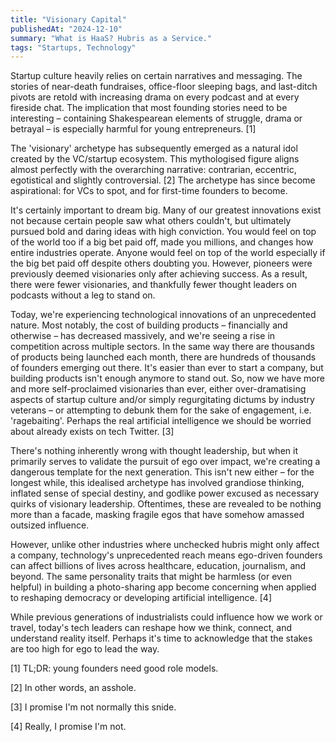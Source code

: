 ```yaml
---
title: "Visionary Capital"
publishedAt: "2024-12-10"
summary: "What is HaaS? Hubris as a Service."
tags: "Startups, Technology"
---
```


Startup culture heavily relies on certain narratives and messaging. The stories of near-death fundraises, office-floor sleeping bags, and last-ditch pivots are retold with increasing drama on every podcast and at every fireside chat. The implication that most founding stories need to be interesting – containing Shakespearean elements of struggle, drama or betrayal – is especially harmful for young entrepreneurs. \[1\]

The 'visionary' archetype has subsequently emerged as a natural idol created by the VC/startup ecosystem. This mythologised figure aligns almost perfectly with the overarching narrative: contrarian, eccentric, egotistical and slightly controversial. \[2\] The archetype has since become aspirational: for VCs to spot, and for first-time founders to become.

It's certainly important to dream big. Many of our greatest innovations exist not because certain people saw what others couldn't, but ultimately pursued bold and daring ideas with high conviction. You would feel on top of the world too if a big bet paid off, made you millions, and changes how entire industries operate. Anyone would feel on top of the world especially if the big bet paid off despite others doubting you. However, pioneers were previously deemed visionaries only after achieving success. As a result, there were fewer visionaries, and thankfully fewer thought leaders on podcasts without a leg to stand on.

Today, we're experiencing technological innovations of an unprecedented nature. Most notably, the cost of building products – financially and otherwise – has decreased massively, and we're seeing a rise in competition across multiple sectors. In the same way there are thousands of products being launched each month, there are hundreds of thousands of founders emerging out there. It's easier than ever to start a company, but building products isn't enough anymore to stand out. So, now we have more and more self-proclaimed visionaries than ever, either over-dramatising aspects of startup culture and/or simply regurgitating dictums by industry veterans – or attempting to debunk them for the sake of engagement, i.e. 'ragebaiting'. Perhaps the real artificial intelligence we should be worried about already exists on tech Twitter. \[3\]

There's nothing inherently wrong with thought leadership, but when it primarily serves to validate the pursuit of ego over impact, we're creating a dangerous template for the next generation. This isn't new either – for the longest while, this idealised archetype has involved grandiose thinking, inflated sense of special destiny, and godlike power excused as necessary quirks of visionary leadership. Oftentimes, these are revealed to be nothing more than a facade, masking fragile egos that have somehow amassed outsized influence.

However, unlike other industries where unchecked hubris might only affect a company, technology's unprecedented reach means ego-driven founders can affect billions of lives across healthcare, education, journalism, and beyond. The same personality traits that might be harmless (or even helpful) in building a photo-sharing app become concerning when applied to reshaping democracy or developing artificial intelligence. \[4\]

While previous generations of industrialists could influence how we work or travel, today's tech leaders can reshape how we think, connect, and understand reality itself. Perhaps it's time to acknowledge that the stakes are too high for ego to lead the way.

\[1\] TL;DR: young founders need good role models.

\[2\] In other words, an asshole. 

\[3\] I promise I'm not normally this snide.

\[4\] Really, I promise I'm not.
